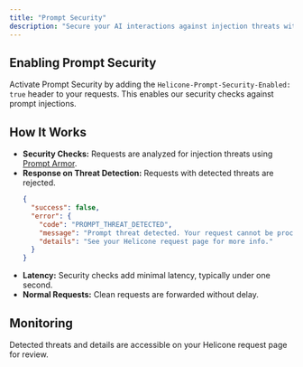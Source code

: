```yaml
---
title: "Prompt Security"
description: "Secure your AI interactions against injection threats with minimal latency impact."
---
```


## Enabling Prompt Security

Activate Prompt Security by adding the `Helicone-Prompt-Security-Enabled: true` header to your requests. This enables our security checks against prompt injections.

## How It Works

- **Security Checks:** Requests are analyzed for injection threats using [Prompt Armor](https://promptarmor.com).
- **Response on Threat Detection:** Requests with detected threats are rejected.
  ```json
  {
    "success": false,
    "error": {
      "code": "PROMPT_THREAT_DETECTED",
      "message": "Prompt threat detected. Your request cannot be processed.",
      "details": "See your Helicone request page for more info."
    }
  }
  ```
- **Latency:** Security checks add minimal latency, typically under one second.
- **Normal Requests:** Clean requests are forwarded without delay.

## Monitoring

Detected threats and details are accessible on your Helicone request page for review.
